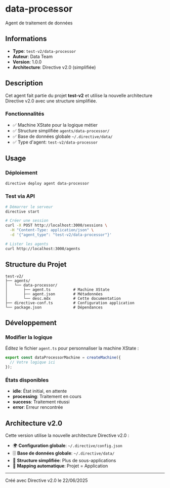 # data-processor

Agent de traitement de données

## Informations

- **Type**: `test-v2/data-processor`
- **Auteur**: Data Team
- **Version**: 1.0.0
- **Architecture**: Directive v2.0 (simplifiée)

## Description

Cet agent fait partie du projet **test-v2** et utilise la nouvelle architecture Directive v2.0 avec une structure simplifiée.

### Fonctionnalités

- ✅ Machine XState pour la logique métier
- ✅ Structure simplifiée `agents/data-processor/`
- ✅ Base de données globale `~/.directive/data/`
- ✅ Type d'agent: `test-v2/data-processor`

## Usage

### Déploiement

```bash
directive deploy agent data-processor
```

### Test via API

```bash
# Démarrer le serveur
directive start

# Créer une session
curl -X POST http://localhost:3000/sessions \
  -H "Content-Type: application/json" \
  -d '{"agent_type": "test-v2/data-processor"}'

# Lister les agents
curl http://localhost:3000/agents
```

## Structure du Projet

```
test-v2/
├── agents/
│   └── data-processor/
│       ├── agent.ts          # Machine XState
│       ├── agent.json        # Métadonnées
│       └── desc.mdx          # Cette documentation
├── directive-conf.ts         # Configuration application
└── package.json              # Dépendances
```

## Développement

### Modifier la logique

Éditez le fichier `agent.ts` pour personnaliser la machine XState :

```typescript
export const dataProcessorMachine = createMachine({
  // Votre logique ici
});
```

### États disponibles

- **idle**: État initial, en attente
- **processing**: Traitement en cours  
- **success**: Traitement réussi
- **error**: Erreur rencontrée

## Architecture v2.0

Cette version utilise la nouvelle architecture Directive v2.0 :

- 🌍 **Configuration globale**: `~/.directive/config.json`
- 🗄️ **Base de données globale**: `~/.directive/data/`
- 📁 **Structure simplifiée**: Plus de sous-applications
- 🔗 **Mapping automatique**: Projet = Application

---

Créé avec Directive v2.0 le 22/06/2025
